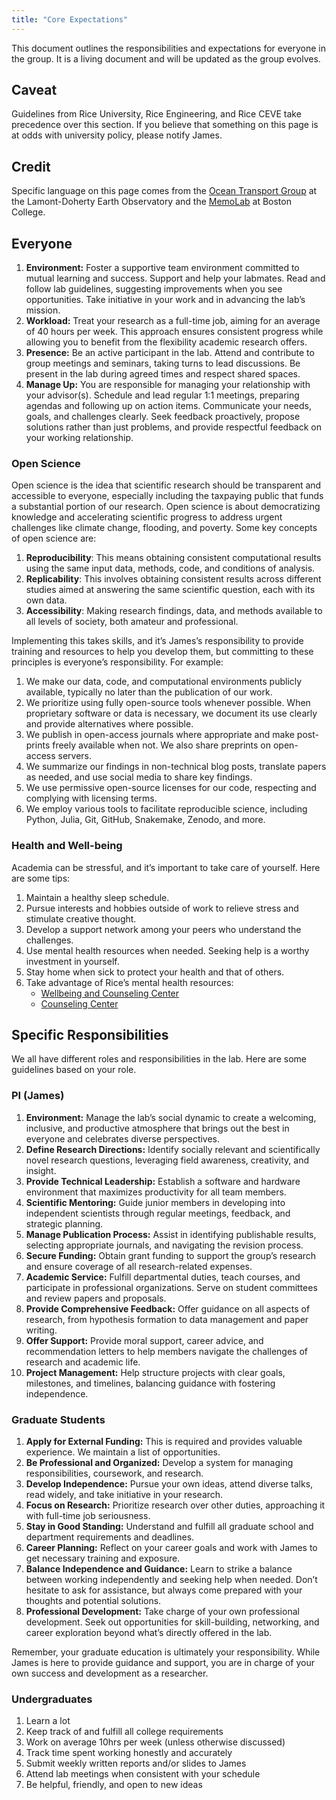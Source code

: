 ```yaml
---
title: "Core Expectations"
---
```


This document outlines the responsibilities and expectations for everyone in the group.
It is a living document and will be updated as the group evolves.

::: {.callout-tip}
## Caveat

Guidelines from Rice University, Rice Engineering, and Rice CEVE take precedence over this section.
If you believe that something on this page is at odds with university policy, please notify James.
:::

::: {.callout-note}
## Credit

Specific language on this page comes from the [Ocean Transport Group](https://ocean-transport.github.io/) at the Lamont-Doherty Earth Observatory and the [MemoLab](https://github.com/memobc/memolab-manual) at Boston College.
:::

## Everyone

1. **Environment:** Foster a supportive team environment committed to mutual learning and success. Support and help your labmates. Read and follow lab guidelines, suggesting improvements when you see opportunities. Take initiative in your work and in advancing the lab's mission.
1. **Workload:** Treat your research as a full-time job, aiming for an average of 40 hours per week. This approach ensures consistent progress while allowing you to benefit from the flexibility academic research offers.
1. **Presence:** Be an active participant in the lab. Attend and contribute to group meetings and seminars, taking turns to lead discussions. Be present in the lab during agreed times and respect shared spaces.
1. **Manage Up:** You are responsible for managing your relationship with your advisor(s). Schedule and lead regular 1:1 meetings, preparing agendas and following up on action items. Communicate your needs, goals, and challenges clearly. Seek feedback proactively, propose solutions rather than just problems, and provide respectful feedback on your working relationship.

### Open Science

Open science is the idea that scientific research should be transparent and accessible to everyone, especially including the taxpaying public that funds a substantial portion of our research.
Open science is about democratizing knowledge and accelerating scientific progress to address urgent challenges like climate change, flooding, and poverty.
Some key concepts of open science are:

1. **Reproducibility**: This means obtaining consistent computational results using the same input data, methods, code, and conditions of analysis.
2. **Replicability**: This involves obtaining consistent results across different studies aimed at answering the same scientific question, each with its own data.
3. **Accessibility**: Making research findings, data, and methods available to all levels of society, both amateur and professional.

Implementing this takes skills, and it's James's responsibility to provide training and resources to help you develop them, but committing to these principles is everyone's responsibility.
For example:

1. We make our data, code, and computational environments publicly available, typically no later than the publication of our work.
1.  We prioritize using fully open-source tools whenever possible. When proprietary software or data is necessary, we document its use clearly and provide alternatives where possible.
1.  We publish in open-access journals where appropriate and make post-prints freely available when not. We also share preprints on open-access servers.
1.  We summarize our findings in non-technical blog posts, translate papers as needed, and use social media to share key findings.
1.  We use permissive open-source licenses for our code, respecting and complying with licensing terms.
1.  We employ various tools to facilitate reproducible science, including Python, Julia, Git, GitHub, Snakemake, Zenodo, and more.

### Health and Well-being

Academia can be stressful, and it's important to take care of yourself.
Here are some tips:

1. Maintain a healthy sleep schedule.
2. Pursue interests and hobbies outside of work to relieve stress and stimulate creative thought.
3. Develop a support network among your peers who understand the challenges.
4. Use mental health resources when needed. Seeking help is a worthy investment in yourself.
5. Stay home when sick to protect your health and that of others.
6. Take advantage of Rice's mental health resources:
   - [Wellbeing and Counseling Center](https://wellbeing.rice.edu/studentwellbeing)
   - [Counseling Center](https://wellbeing.rice.edu/counseling-center/about-us)

## Specific Responsibilities

We all have different roles and responsibilities in the lab.
Here are some guidelines based on your role.

### PI (James)

1. **Environment:** Manage the lab's social dynamic to create a welcoming, inclusive, and productive atmosphere that brings out the best in everyone and celebrates diverse perspectives.
2. **Define Research Directions:** Identify socially relevant and scientifically novel research questions, leveraging field awareness, creativity, and insight.
3. **Provide Technical Leadership:** Establish a software and hardware environment that maximizes productivity for all team members.
4. **Scientific Mentoring:** Guide junior members in developing into independent scientists through regular meetings, feedback, and strategic planning.
5. **Manage Publication Process:** Assist in identifying publishable results, selecting appropriate journals, and navigating the revision process.
6. **Secure Funding:** Obtain grant funding to support the group's research and ensure coverage of all research-related expenses.
7. **Academic Service:** Fulfill departmental duties, teach courses, and participate in professional organizations. Serve on student committees and review papers and proposals.
8. **Provide Comprehensive Feedback:** Offer guidance on all aspects of research, from hypothesis formation to data management and paper writing.
9. **Offer Support:** Provide moral support, career advice, and recommendation letters to help members navigate the challenges of research and academic life.
10. **Project Management:** Help structure projects with clear goals, milestones, and timelines, balancing guidance with fostering independence.

### Graduate Students

1. **Apply for External Funding:** This is required and provides valuable experience. We maintain a list of opportunities.
2. **Be Professional and Organized:** Develop a system for managing responsibilities, coursework, and research.
4. **Develop Independence:** Pursue your own ideas, attend diverse talks, read widely, and take initiative in your research.
5. **Focus on Research:** Prioritize research over other duties, approaching it with full-time job seriousness.
6. **Stay in Good Standing:** Understand and fulfill all graduate school and department requirements and deadlines.
7. **Career Planning:** Reflect on your career goals and work with James to get necessary training and exposure.
9. **Balance Independence and Guidance:** Learn to strike a balance between working independently and seeking help when needed. Don't hesitate to ask for assistance, but always come prepared with your thoughts and potential solutions.
10. **Professional Development:** Take charge of your own professional development. Seek out opportunities for skill-building, networking, and career exploration beyond what's directly offered in the lab.

Remember, your graduate education is ultimately your responsibility. While James is here to provide guidance and support, you are in charge of your own success and development as a researcher.

### Undergraduates


1. Learn a lot
2. Keep track of and fulfill all college requirements
3. Work on average 10hrs per week (unless otherwise discussed)
4. Track time spent working honestly and accurately
5. Submit weekly written reports and/or slides to James
6. Attend lab meetings when consistent with your schedule
7. Be helpful, friendly, and open to new ideas
